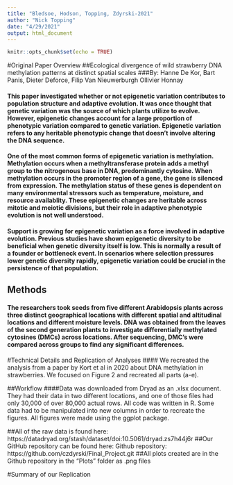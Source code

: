 ```yaml
---
title: "Bledsoe, Hodson, Topping, Zdyrski-2021"
author: "Nick Topping"
date: "4/29/2021"
output: html_document
---
```


```r
knitr::opts_chunk$set(echo = TRUE)
```
#Original Paper Overview
##Ecological divergence of wild strawberry DNA methylation patterns at distinct spatial scales
###By: Hanne De Kor,  Bart Panis, Dieter Deforce, Filip Van Nieuwerburgh Ollivier Honnay

#### This paper investigated whether or not epigenetic variation contributes to population structure and adaptive evolution. It was once thought that genetic variation was the source of which plants utilize to evolve. However, epigenetic changes account for a large proportion of phenotypic variation compared to genetic variation. Epigenetic variation refers to any heritable phenotypic change that doesn't involve altering the DNA sequence.

#### One of the most common forms of epigenetic variation is methylation. Methylation occurs when a methyltransferase protein adds a methyl group to the nitrogenous base in DNA, predominantly cytosine. When methylation occurs in the promoter region of a gene, the gene is silenced from expression. The methylation status of these genes is dependent on many environmental stressors such as temperature, moisture, and resource availablity. These epigenetic changes are heritable across mitotic and meiotic divisions, but their role in adaptive phenotypic evolution is not well understood.

#### Support is growing for epigenetic variation as a force involved in adaptive evolution. Previous studies have shown epigenetic diversity to be beneficial when genetic diversity itself is low. This is normally a result of a founder or bottleneck event. In scenarios where selection pressures lower genetic diversity rapidly, epigenetic variation could be crucial in the persistence of that population.  

## Methods
#### The researchers took seeds from five different Arabidopsis plants across three distinct geographical locations with different spatial and altitudinal locations and different moisture levels. DNA was obtained from the leaves of the second generation plants to investigate differentially methylated cytosines (DMCs) across locations. After sequencing, DMC's were compared across groups to find any significant differences. 

#Technical Details and Replication of Analyses
#### We recreated the analysis from a paper by Kort et al in 2020 about DNA methylation in strawberries. We focused on Figure 2 and recreated all parts (a-e). 

##Workflow
####Data was downloaded from Dryad as an .xlsx document. They had their data in two different locations, and one of those files had only 30,000 of over 80,000 actual rows. All code was written in R. Some data had to be manipulated into new columns in order to recreate the figures. All figures were made using the ggplot package. 

##All of the raw data is found here: https://datadryad.org/stash/dataset/doi:10.5061/dryad.zs7h44j6r
##Our GitHub repository can be found here: Github repository: https://github.com/czdyrski/Final_Project.git
##All plots created are in the Github repository in the "Plots" folder as .png files


#Summary of our Replication